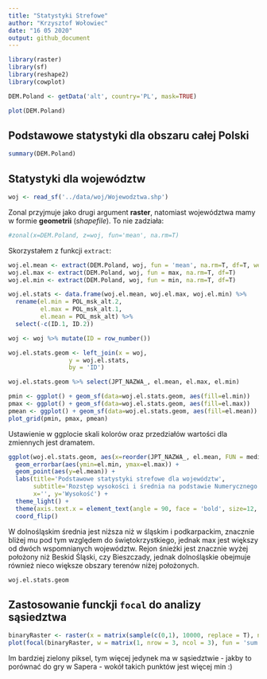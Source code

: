 ```yaml
---
title: "Statystyki Strefowe"
author: "Krzysztof Wołowiec"
date: "16 05 2020"
output: github_document
---
```



```r
library(raster)
library(sf)
library(reshape2)
library(cowplot)
```


```r
DEM.Poland <- getData('alt', country='PL', mask=TRUE)
```

```r
plot(DEM.Poland)
```
## Podstawowe statystyki dla obszaru całej Polski

```r
summary(DEM.Poland)
```

## Statystyki dla województw

```r
woj <- read_sf('../data/woj/Wojewodztwa.shp')
```

Zonal przyjmuje jako drugi argument **raster**, natomiast województwa mamy w formie **geometrii** (*shapefile*).
To nie zadziała:
```r
#zonal(x=DEM.Poland, z=woj, fun='mean', na.rm=T)
```

Skorzystałem z funkcji `extract`:

```r
woj.el.mean <- extract(DEM.Poland, woj, fun = 'mean', na.rm=T, df=T, weights=T)
woj.el.max <- extract(DEM.Poland, woj, fun = max, na.rm=T, df=T)
woj.el.min <- extract(DEM.Poland, woj, fun = min, na.rm=T, df=T)
```

```r
woj.el.stats <- data.frame(woj.el.mean, woj.el.max, woj.el.min) %>%
  rename(el.min = POL_msk_alt.2,
         el.max = POL_msk_alt.1,
         el.mean = POL_msk_alt) %>%
  select(-c(ID.1, ID.2))

woj <- woj %>% mutate(ID = row_number())

woj.el.stats.geom <- left_join(x = woj, 
                 y = woj.el.stats, 
                 by = 'ID')

woj.el.stats.geom %>% select(JPT_NAZWA_, el.mean, el.max, el.min)
```


```r
pmin <- ggplot() + geom_sf(data=woj.el.stats.geom, aes(fill=el.min))
pmax <- ggplot() + geom_sf(data=woj.el.stats.geom, aes(fill=el.max))
pmean <- ggplot() + geom_sf(data=woj.el.stats.geom, aes(fill=el.mean))
plot_grid(pmin, pmax, pmean)
```

Ustawienie w ggplocie skali kolorów oraz przedziałów wartości dla zmiennych jest dramatem.

```r
ggplot(woj.el.stats.geom, aes(x=reorder(JPT_NAZWA_, el.mean, FUN = median))) +
  geom_errorbar(aes(ymin=el.min, ymax=el.max)) +
  geom_point(aes(y=el.mean)) +
  labs(title='Podstawowe statystyki strefowe dla województw',
       subtitle='Rozstęp wysokości i średnia na podstawie Numerycznego Modelu Terenu',
       x='', y='Wysokość') +
  theme_light() +
  theme(axis.text.x = element_text(angle = 90, face = 'bold', size=12, vjust=0)) +
  coord_flip()
```

W dolnośląskim średnia jest niższa niż w śląskim i podkarpackim, znacznie bliżej mu pod tym względem do świętokrzystkiego, jednak max jest  większy od dwóch wspomnianych województw. Rejon śnieżki jest znacznie wyżej położony niż Beskid Śląski, czy Bieszczady, jednak dolnośląskie obejmuje również nieco większe obszary terenów niżej położonych.

```r
woj.el.stats.geom
```



## Zastosowanie funckji `focal` do analizy sąsiedztwa

```r
binaryRaster <- raster(x = matrix(sample(c(0,1), 10000, replace = T), ncol = 100, nrow = 100))
plot(focal(binaryRaster, w = matrix(1, nrow = 3, ncol = 3), fun = 'sum'))
```

Im bardziej zielony piksel, tym więcej jedynek ma w sąsiedztwie - jakby to porównać do gry w Sapera - wokół takich punktów jest więcej min :)
